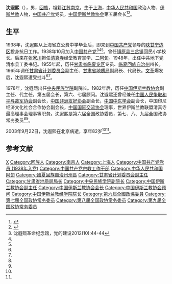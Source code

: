 {{中国伊斯兰教|collapsed=1}}
'''沈遐熙'''（{{bd|1921年|3月|2003年|9月22日}}），男，[[回族|回族]]，祖籍[[江苏|江苏]][[南京|南京]]，生于[[上海|上海]]，[[中华人民共和国|中华人民共和国]]政治人物、[[伊斯兰教|伊斯兰教]]人物，[[中国共产党|中国共产党]]党员，[[中国伊斯兰教协会|中国伊斯兰教协会]]第五届会长<ref name=sina>{{Cite web |url = http://news.sina.com.cn/o/2003-10-09/1035883286s.shtml |title = 沈遐熙同志逝世 |author =  |date = 2003-10-09 |publisher = 新浪 |language =  |accessdate =  |quote =  |archive-date = 2019-06-21 |archive-url = https://web.archive.org/web/20190621082606/http://news.sina.com.cn/o/2003-10-09/1035883286s.shtml |dead-url = no }}</ref><ref name=mrgs>{{Cite web  |url =http://gansu.gansudaily.com.cn/system/2009/08/27/011244481.shtml  |title =感动甘肃人物候选人--沈遐熙  |author =  |date =2009-08-27  |publisher =每日甘肃网  |language =  |accessdate =  |quote =  |archive-date =2012-01-28  |archive-url =https://web.archive.org/web/20120128213944/http://gansu.gansudaily.com.cn/system/2009/08/27/011244481.shtml  |dead-url =no  }}</ref>。

== 生平 ==
1938年，沈遐熙从上海省立公费中学毕业后，即来到[[中国共产党|中国共产党]]领导的[[陕甘宁边区|陕甘宁边区]]投身抗日工作。1938年10月加入[[中国共产党|中国共产党]]<ref>沈遐熙革命纪念馆，党的建设2012(10):44-44</ref><ref name=sina/><ref name=mrgs/>。曾任[[镇原县|镇原县]][[三岔镇_(镇原县)|三岔镇]]回民小学校长。后来在[[张家川回族自治县|张家川]]担任[[清真寺|清真寺]]经堂教育掌学、二[[阿訇|阿訇]]。1948年，出任中共地下党清水县工委书记。1955年起，历任[[甘肃省|甘肃省]][[临夏专区|临夏专区]]专员、[[临夏回族自治州|临夏回族自治州]]州长。1965年调任[[甘肃省计划委员会|甘肃省计划委员会]]副主任、[[甘肃省地质局|甘肃省地质局]]副局长、代局长。[[文革|文革]]爆发后，沈遐熙遭受批斗<ref name=sina/><ref name=mrgs/>。

1978年，沈遐熙出任[[中央民族学院|中央民族学院]]副院长。1982年后，历任[[中国伊斯兰教协会|中国伊斯兰教协会]]副主任、代主任，第五届会长，第六、七届顾问。沈遐熙还曾经兼任[[中国人民争取和平与裁军协会|中国人民争取和平与裁军协会]]副会长，[[中国非洲友好协会|中国非洲友好协会]]副会长，[[中国中东学会|中国中东学会]]副会长，中国印尼经济文化社会合作协会副会长，[[中国国际交流协会|中国国际交流协会]]理事，世界伊斯兰教联盟清真寺最高理事会理事等职务。沈遐熙是第六届全国政协委员，第七、八、九届全国政协常务委员<ref name=sina/><ref name=mrgs/>。

2003年9月22日，沈遐熙在北京病逝，享年82岁<ref name=sina/><ref name=mrgs/>。

== 参考文献 ==
{{Reflist}}

{{Navboxes
| title  = 沈遐熙在[[中国伊斯兰教协会|中国伊斯兰教协会]]的职务
| list1  =
{{中国伊斯兰教协会会长}}
{{中国伊斯兰教协会第四届委员会}}
{{中国伊斯兰教协会第五届委员会}}
{{中国伊斯兰教协会第六届委员会}}
{{中国伊斯兰教协会第七届委员会}}
}}

{{Authority control}}
{{DEFAULTSORT:Shen沈}}
[[Category:沈姓|X]]
[[Category:回族人|Category:回族人]]
[[Category:南京人|Category:南京人]]
[[Category:上海人|Category:上海人]]
[[Category:中国共产党党员_(1938年入党)|Category:中国共产党党员 (1938年入党)]]
[[Category:中国共产党宗教工作干部|Category:中国共产党宗教工作干部]]
[[Category:中华人民共和国阿訇|Category:中华人民共和国阿訇]]
[[Category:臨夏回族自治州州長|Category:臨夏回族自治州州長]]
[[Category:甘肃省计划委员会副主任|Category:甘肃省计划委员会副主任]]
[[Category:甘肃省地质局局长|Category:甘肃省地质局局长]]
[[Category:中央民族学院副院长|Category:中央民族学院副院长]]
[[Category:中国伊斯兰教协会副主任|Category:中国伊斯兰教协会副主任]]
[[Category:中国伊斯兰教协会会长|Category:中国伊斯兰教协会会长]]
[[Category:中国伊斯兰教协会顾问|Category:中国伊斯兰教协会顾问]]
[[Category:中国伊斯兰教经学院院长|Category:中国伊斯兰教经学院院长]]
[[Category:第六屆全國政協委員|Category:第六屆全國政協委員]]
[[Category:第七届全国政协常务委员|Category:第七届全国政协常务委员]]
[[Category:第八届全国政协常务委员|Category:第八届全国政协常务委员]]
[[Category:第九届全国政协常务委员|Category:第九届全国政协常务委员]]